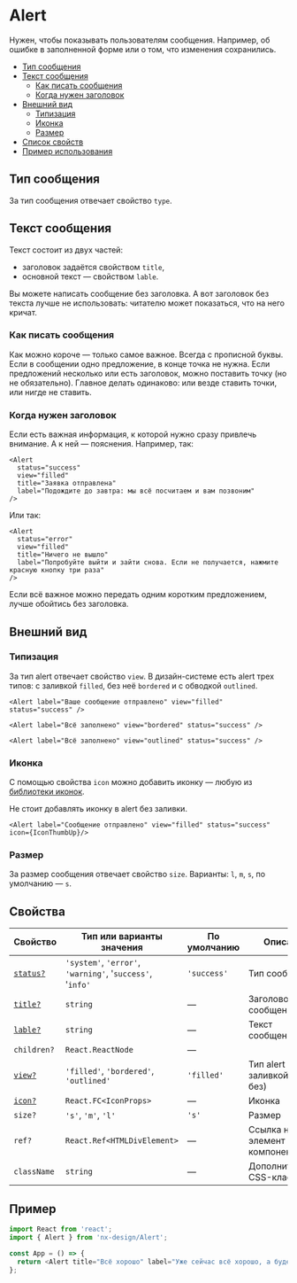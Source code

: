 
# Alert

Нужен, чтобы показывать пользователям сообщения. Например, об ошибке в заполненной форме
или о том, что изменения сохранились.

- [Тип сообщения](#тип-сообщения)
- [Текст сообщения](#текст-сообщения)
  - [Как писать сообщения](#как-писать-сообщения)
  - [Когда нужен заголовок](#когда-нужен-заголовок)
- [Внешний вид](#внешний-вид)
  - [Типизация](#типизация)
  - [Иконка](#иконка)
  - [Размер](#размер)
- [Список свойств](#свойства)
- [Пример использования](#пример)

## Тип сообщения

За тип сообщения отвечает свойство `type`.

<AlertExampleType />

## Текст сообщения

Текст состоит из двух частей:

- заголовок задаётся свойством `title`,
- основной текст — свойством `lable`.

Вы можете написать сообщение без заголовка. А вот заголовок без текста лучше не использовать:
читателю может показаться, что на него кричат.

### Как писать сообщения

Как можно короче — только самое важное. Всегда с прописной буквы. Если в сообщении одно предложение,
в конце точка не нужна. Если предложений несколько или есть заголовок, можно поставить точку (но не обязательно).
Главное делать одинаково: или везде ставить точки, или нигде не ставить.

### Когда нужен заголовок

Если есть важная информация, к которой нужно сразу привлечь внимание. А к ней — пояснения. Например, так:

<AlertExampleSuccess />

```tsx
<Alert
  status="success"
  view="filled"
  title="Заявка отправлена"
  label="Подождите до завтра: мы всё посчитаем и вам позвоним"
/>
```

Или так:

<AlertExampleAlert />

```tsx
<Alert
  status="error"
  view="filled"
  title="Ничего не вышло"
  label="Попробуйте выйти и зайти снова. Если не получается, нажмите красную кнопку три раза"
/>
```

Если всё важное можно передать одним коротким предложением, лучше обойтись без заголовка.

## Внешний вид

### Типизация

За тип alert отвечает свойство `view`. В дизайн-системе есть alert трех типов:
с заливкой `filled`, без неё `bordered` и с обводкой `outlined`.

<AlertExampleView />

```tsx
<Alert label="Ваше сообщение отправлено" view="filled" status="success" />
```

```tsx
<Alert label="Всё заполнено" view="bordered" status="success" />
```

```tsx
<Alert label="Всё заполнено" view="outlined" status="success" />
```

### Иконка

С помощью свойства `icon` можно добавить иконку — любую из [библиотеки иконок](?path=/story/components-icons--playground).

Не стоит добавлять иконку в alert без заливки.

<AlertExampleIcon />

```tsx
<Alert label="Сообщение отправлено" view="filled" status="success" icon={IconThumbUp}/>
```

### Размер

За размер сообщения отвечает свойство `size`. Варианты: `l`, `m`, `s`, по умолчанию — `s`.

<AlertExampleSize />

## Свойства

| Свойство                     | Тип или варианты значения                       | По умолчанию | Описание                           |
| ---------------------------- | ------------------------------------------------------------ | ------------ | ---------------------------------- |
| [`status?`](#тип-сообщения)  | `'system'`, `'error'`, `'warning'`, '`success'`, '`info'`    | `'success'`  | Тип сообщения                      |
| [`title?`](#текст-сообщения) | `string`                                                     | —            | Заголовок сообщения                |
| [`lable?`](#текст-сообщения) | `string`                                                     | —            | Текст сообщения                    |
| `children?`                  | `React.ReactNode`                                            | —            |                                    |
| [`view?`](#внешний-вид)      | `'filled'`, `'bordered'`, `'outlined'`                       | `'filled'`   | Тип alert (с заливкой или без)     |
| [`icon?`](#внешний-вид)      | `React.FC<IconProps>`                                        | —            | Иконка                             |
| `size?`                      | `'s'`, `'m'`, `'l'`                                          | `'s'`        | Размер                             |
| `ref?`                       | `React.Ref<HTMLDivElement>`                                  | —            | Ссылка на DOM-элемент компонента   |
| `className`                  | `string`                                                     | —            | Дополнительный CSS-класс           |

## Пример

```ts
import React from 'react';
import { Alert } from 'nx-design/Alert';

const App = () => {
  return <Alert title="Всё хорошо" label="Уже сейчас всё хорошо, а будет ещё лучше" />;
};
```
